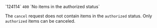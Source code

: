 <tr>
<td>`124114`</td>
<td><code>400</code></td>
<td>`No items in the authorized status`</td>
<td>

The `cancel` request does not contain items in the `authorized` status. Only `authorized` items can be canceled.

</td>
</tr>